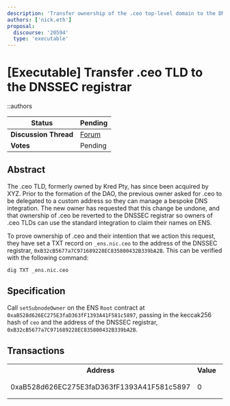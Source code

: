 ```yaml
---
description: 'Transfer ownership of the .ceo top-level domain to the DNSSEC registrar'
authors: ['nick.eth']
proposal:
  discourse: '20594'
  type: 'executable'
---
```


# [Executable] Transfer .ceo TLD to the DNSSEC registrar

::authors

| **Status**            | Pending                                      |
| --------------------- | -------------------------------------------- |
| **Discussion Thread** | [Forum](https://discuss.ens.domains/t/temp-check-executable-transfer-ceo-tld-to-the-dnssec-registrar/20594) |
| **Votes**             | Pending                                      |

## Abstract

The .ceo TLD, formerly owned by Kred Pty, has since been acquired by XYZ. Prior to the formation of the DAO, the previous owner asked for .ceo to be delegated to a custom address so they can manage a bespoke DNS integration. The new owner has requested that this change be undone, and that ownership of .ceo be reverted to the DNSSEC registrar so owners of .ceo TLDs can use the standard integration to claim their names on ENS.

To prove ownership of .ceo and their intention that we action this request, they have set a TXT record on `_ens.nic.ceo` to the address of the DNSSEC registrar, `0xB32cB5677a7C971689228EC835800432B339bA2B`. This can be verified with the following command:

```
dig TXT _ens.nic.ceo
```

## Specification

Call `setSubnodeOwner` on the ENS `Root` contract at `0xaB528d626EC275E3faD363fF1393A41F581c5897`, passing in the keccak256 hash of `ceo` and the address of the DNSSEC registrar, `0xB32cB5677a7C971689228EC835800432B339bA2B`.

## Transactions

<table>
    <tr>
        <th>Address</th>
        <th>Value</th>
        <th>Function</th>
        <th>Argument</th>
        <th>Value</th>
    </tr>
    <tr>
        <td rowspan="2">0xaB528d626EC275E3faD363fF1393A41F581c5897</td>
        <td rowspan="2">0</td>
        <td rowspan="2">setSubnodeOwner</td>
        <td>label</td>
        <td>0xa695017707ee0c04095f723270b3c315654d16e337ad54039175a4b000894676</td>
    </tr>
    <tr>
        <td>owner</td>
        <td>0xB32cB5677a7C971689228EC835800432B339bA2B</td>
    </tr>
</table>
